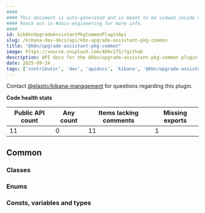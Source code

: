 ```yaml
---
####
#### This document is auto-generated and is meant to be viewed inside our experimental, new docs system.
#### Reach out in #docs-engineering for more info.
####
id: kibKbnUpgradeAssistantPkgCommonPluginApi
slug: /kibana-dev-docs/api/kbn-upgrade-assistant-pkg-common
title: "@kbn/upgrade-assistant-pkg-common"
image: https://source.unsplash.com/400x175/?github
description: API docs for the @kbn/upgrade-assistant-pkg-common plugin
date: 2025-09-24
tags: ['contributor', 'dev', 'apidocs', 'kibana', '@kbn/upgrade-assistant-pkg-common']
---
```




Contact [@elastic/kibana-management](https://github.com/orgs/elastic/teams/kibana-management) for questions regarding this plugin.

**Code health stats**

| Public API count  | Any count | Items lacking comments | Missing exports |
|-------------------|-----------|------------------------|-----------------|
| 11 | 0 | 11 | 1 |

## Common

### Classes
<DocDefinitionList data={kbnUpgradeAssistantPkgCommonObj.common.classes}/>

### Enums
<DocDefinitionList data={kbnUpgradeAssistantPkgCommonObj.common.enums}/>

### Consts, variables and types
<DocDefinitionList data={kbnUpgradeAssistantPkgCommonObj.common.misc}/>

